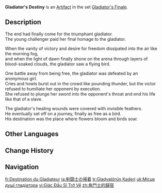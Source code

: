 {{Artifact Infobox
|image = Item Gladiator's Destiny.png
|set   = Gladiator's Finale
|piece = Plume of Death
}}
{{Description|A feather of dreams that soars free like an eagle. At the end of the gladiator's legendary life, this parting gift was left upon his chest by a bird that knew true freedom.}}
'''Gladiator's Destiny''' is an [[Artifact]] in the set [[Gladiator's Finale]].

==Description==
The end had finally come for the triumphant gladiator.<br>The young challenger paid her final homage to the gladiator.

When the vanity of victory and desire for freedom dissipated into the air like the morning fog,<br>and when the light of dawn finally shone on the arena through layers of blood-soaked clouds, the gladiator saw a flying bird.

One battle away from being free, the gladiator was defeated by an anonymous girl.<br>Cries and howls burst out in the crowd like pounding thunder, but the victor refused to humiliate her opponent by execution.<br>She refused to plunge her sword into the opponent's throat and end his life like that of a slave.

The gladiator's healing wounds were covered with invisible feathers.<br>He eventually set off on a journey, finally as free as a bird.<br>His destination was the place where flowers bloom and birds soar.

==Other Languages==
{{Other Languages
|en       = Gladiator's Destiny
|zhs      = 角斗士的归宿
|zhs_rm   = Jiǎodòushì de Guīsù
|zht      = 角鬥士的歸宿
|zht_rm   = Jiǎodòushì de Guīsù
|zh_tl    = Gladiator's Destiny
|ja       = 剣闘士の帰着
|ja_rm    = Kentoushi no Kichaku
|ja_tl    = Gladiator's Return Home
|ja_note  = {{ja|帰着}} can also mean "conclusion."
|ko       = 검투사의 귀결
|ko_rm    = Geomtusa-ui Gwigyeol
|ko_tl    = Gladiator's Conclusion
|es       = Destino del Gladiador
|es_tl    = Destiny of the Gladiator
|fr       = Destination du Gladiateur
|fr_tl    = Destination of the Gladiator
|ru       = Судьба гладиатора
|ru_tl    = Destiny of the Gladiator
|th       = Gladiator's Destiny
|vi       = Giác Đấu Sĩ Trở Về
|vi_tl    = Gladiator Returns
|de       = Zuflucht des Gladiators
|de_tl    = Refuge of the Gladiator
|id       = Gladiator's Destiny
|pt       = Destino do Gladiador
|pt_tl    = 
|tr       = Gladyatörün Kaderi
|tr_tl    = The Gladiator's Destiny
|it       = Destino del gladiatore
|it_tl    = Destiny of the Gladiator
}}

==Change History==
{{Change History|1.0}}

==Navigation==
{{Artifact Set Navbox|Gladiator's Finale}}

[[fr:Destination du Gladiateur]]
[[ja:剣闘士の帰着]]
[[tr:Gladyatörün Kaderi]]
[[uk:Місце душі гладіатора]]
[[vi:Giác Đấu Sĩ Trở Về]]
[[zh:角鬥士的歸宿]]